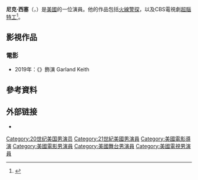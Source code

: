 {{Infobox person
| image                   = Nick Searcy 2013 (cropped).jpg
| caption                 = 
| birthname               =
| birth_date               = {{birth date and age|1959|03|07}}<ref name="y!bio">{{cite web|url= http://movies.yahoo.com/movie/contributor/1800287817/bio|title= Nick Searcy Biography|accessdate= 2008-01-05|work= [[Yahoo!_Movies|Yahoo! Movies]]|publisher= [[Yahoo!|Yahoo! Inc]]|archive-date= 2008-09-07|archive-url= https://web.archive.org/web/20080907232419/http://movies.yahoo.com/movie/contributor/1800287817/bio|dead-url= no}}</ref>
| birth_place              = 美國庫洛威
| occupation              = 演員
| yearsactive             = 1990<ref name="fandangobio">{{cite web|url = http://www.fandango.com/nicksearcy/filmography/p64225?sort=release-date&srtste=sorted_up|title = Nick Searcy Filmography|accessdate = 2007-11-16|publisher = Fandango|deadurl = yes|archiveurl = https://web.archive.org/web/20110615024037/http://www.fandango.com/nicksearcy/filmography/p64225?sort=release-date&srtste=sorted_up|archivedate = 2011-06-15}}</ref>–present
| spouse                   = Leslie Riley (1986-現在)
| children                = 2 
| website                 =
}}
'''尼克·西塞'''（{{lang-en|Nick Searcy}}，{{bd|1959年|3月7日||}}）是[[美國|美國]]的一位演員。他的作品包括[[火線警探|火線警探]]，以及CBS電視劇[[超腦特工|超腦特工]]<ref>{{cite web|url=http://www.ksitetv.com/intelligence/tonight-on-intelligence-patient-zero/28624|title=Tonight On Intelligence: "Patient Zero"|date=February 10, 2014|publisher=KSite TV|accessdate=11 February 2014|archive-date=2014-02-22|archive-url=https://web.archive.org/web/20140222005451/http://www.ksitetv.com/intelligence/tonight-on-intelligence-patient-zero/28624|dead-url=no}}</ref>。

== 影視作品 ==
=== 電影 ===
*2019年：《{{le|最佳敵人|The Best of Enemies (2019 film)}}》飾演 Garland Keith

==參考資料==
{{Reflist}}

== 外部链接 ==
*{{IMDb name|0780678}}

{{Authority control}}
{{DEFAULTSORT:Searcy, Nick}}
[[Category:20世纪美国男演员|Category:20世纪美国男演员]]
[[Category:21世紀美國男演員|Category:21世紀美國男演員]]
[[Category:美國電影導演|Category:美國電影導演]]
[[Category:美國電影男演員|Category:美國電影男演員]]
[[Category:美國舞台男演員|Category:美國舞台男演員]]
[[Category:美國電視男演員|Category:美國電視男演員]]